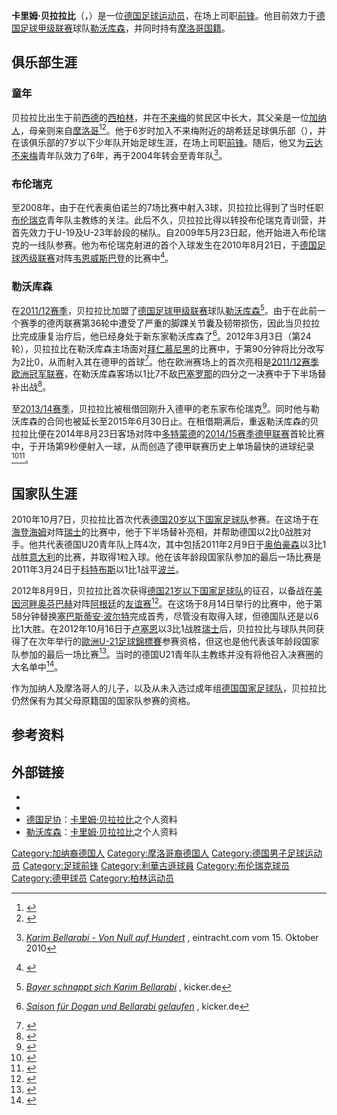 {{noteTA
|G1=足球
|G2=uefa
|G3=德甲
|T=zh-cn:卡里姆·贝拉拉比; zh-hk:卡列姆·比拿拉比; zh-tw:卡里姆·貝拉拉比;
|1=zh-cn:卡里姆·贝拉拉比; zh-hk:卡列姆·比拿拉比; zh-tw:卡里姆·貝拉拉比;
}}

{{Infobox football biography
|name           = 卡里姆·贝拉拉比
|image          = [[File:Karim-Bellarabi.jpg|200px]]
|caption        = 
|fullname       = {{lang|de|Karim Bellarabi}}
|birth_date     = {{birth date and age|1990|04|08|df=y}}
|birth_place    = {{BRD}}[[西柏林|西柏林]]
|height         = {{height|m=1.83}}
|position       = [[前鋒_(足球)|前锋]]
|currentclub    = [[勒沃库森足球俱乐部|勒沃库森]]
|clubnumber     = 38
|youthyears1    = {{0|0000}}–1998
|youthclubs1    = 胡希廷
|youthyears2    = 1998–2004
|youthclubs2    = [[云达不来梅|云达不来梅]]
|youthyears3    = 2004–2007
|youthclubs3    = {{link-de|奥伯诺兰足球俱乐部|FC Oberneuland|奥伯诺兰}}
|years1         = 2007–2008
|clubs1         = {{link-de|奥伯诺兰足球俱乐部|FC Oberneuland|奥伯诺兰}}
|caps1          = 7
|goals1         = 2
|years2         = 2008–2010
|clubs2         = [[布伦瑞克二队|布伦瑞克二队]]
|caps2          = 22
|goals2         = 11
|years3         = 2008–2011
|clubs3         = [[布伦瑞克足球俱乐部|布伦瑞克]]
|caps3          = 38
|goals3         = 8
|years4         = 2011–2012
|clubs4         = [[勒沃库森足球俱乐部|勒沃库森二队]]
|caps4          = 5
|goals4         = 0
|years5         = 2011–
|clubs5         = [[勒沃库森足球俱乐部|勒沃库森]]
|caps5          = 191
|goals5         = 31
|years6         = 2013–2014
|clubs6         = → [[布伦瑞克足球俱乐部|布伦瑞克]] (租借)
|caps6          = 26
|goals6         = 3
|nationalyears1 = 2010–2011
|nationalteam1  = [[德国20岁以下国家足球队|德国U20]]
|nationalcaps1  = 4
|nationalgoals1 = 1
|nationalyears2 = 2012 
|nationalteam2  = [[德国21岁以下国家足球队|德国U21]]
|nationalcaps2  = 5
|nationalgoals2 = 0 
|nationalyears3 = 2014–
|nationalteam3  = [[德国国家足球队|德国]]
|nationalcaps3  = 11
|nationalgoals3 = 1 
|club-update    = 2021年5月23日
|ntupdate       = 2016年9月1日
}}

'''卡里姆·贝拉拉比'''（{{lang-de|'''Karim Bellarabi'''}}，{{bd|1990年|4月8日|catIdx=Bellarabi, Karim}}）是一位[[德国|德国]][[足球|足球]][[运动员|运动员]]，在场上司职[[前鋒_(足球)|前锋]]。他目前效力于[[德国足球甲级联赛|德国足球甲级联赛]]球队[[勒沃库森足球俱乐部|勒沃库森]]，并同时持有[[摩洛哥|摩洛哥]][[国籍|国籍]]。

==俱乐部生涯==
===童年===
贝拉拉比出生于前[[西德|西德]]的[[西柏林|西柏林]]，并在[[不来梅|不来梅]]的贫民区中长大，其父亲是一位[[加纳|加纳人]]，母亲则来自[[摩洛哥|摩洛哥]]<ref>{{de}}{{cite web | url = http://www.weser-kurier.de/werder/profis_artikel,-Werder-ist-noch-in-meinem-Herzen-_arid,761126.html | title = ''Werder ist immer noch in meinem Herzen'' | author = Marc Hagedorn | work = Weserkurier | publisher = WESER-KURIER Mediengruppe/Bremer Tageszeitungen AG | date = 2014-01-23 | accessdate = 2014-07-06 | archive-date = 2014-10-06 | archive-url = https://web.archive.org/web/20141006084500/http://www.weser-kurier.de/werder/profis_artikel,-Werder-ist-noch-in-meinem-Herzen-_arid,761126.html | dead-url = no }}</ref><ref>{{de}}{{cite web | url = http://www.rp-online.de/sport/fussball/nationalelf/bellarabi-steht-auf-marokkos-wunschzettel-aid-1.2983048 | title = Bellarabi steht auf Marokkos Wunschzettel | work = RP-Online | date = 2012-09-16 | accessdate = 2014-07-06 | archive-date = 2017-10-05 | archive-url = https://web.archive.org/web/20171005202526/http://www.rp-online.de/sport/fussball/nationalelf/bellarabi-steht-auf-marokkos-wunschzettel-aid-1.2983048 | dead-url = no }}</ref>。他于6岁时加入不来梅附近的胡希廷足球俱乐部（{{lang|de|FC Huchting}}），并在该俱乐部的7岁以下少年队开始足球生涯，在场上司职[[前鋒_(足球)|前锋]]。随后，他又为[[云达不来梅|云达不来梅]]青年队效力了6年，再于2004年转会至{{link-de|奥伯诺兰足球俱乐部|FC Oberneuland|奥伯诺兰}}青年队<ref>{{de}}[http://www.eintracht.com/eintracht/aktuelles/news/news-archiv-2008-2012/einzelansicht.html?news=2940&cHash=4f18055a685418.eae23e778fb1d89b98 ''Karim Bellarabi - Von Null auf Hundert''] {{Webarchive|url=https://archive.today/20130409044024/http://www.eintracht.com/eintracht/aktuelles/news/news-archiv-2008-2012/einzelansicht.html?news=2940&cHash=4f18055a685418.eae23e778fb1d89b98 |date=2013-04-09 }}, eintracht.com vom 15. Oktober 2010</ref>。

===布伦瑞克===
至2008年，由于在代表奥伯诺兰的7场比赛中射入3球，贝拉拉比得到了当时任职[[布伦瑞克足球俱乐部|布伦瑞克]]青年队主教练{{link-de|托尔斯滕·李卜克内西|Torsten Lieberknecht}}的关注。此后不久，贝拉拉比得以转投布伦瑞克青训营，并首先效力于U-19及U-23年龄段的梯队。自2009年5月23日起，他开始进入布伦瑞克的一线队参赛。他为布伦瑞克射进的首个入球发生在2010年8月21日，于[[德国足球丙级联赛|德国足球丙级联赛]]对阵[[韦恩威斯巴登足球俱乐部|韦恩威斯巴登]]的比赛中<ref>{{de}}{{cite web|url= http://sportbild.bild.de/SPORT/fussball/3-liga/2010/11/10/eintracht-braunschweigs-karim-bellarabi/die-halbe-1-liga-jagt-das-talent.html|title= ''Braunschweigs Bellarabi: Vier Erstligisten jagen das Toptalent der 3. Liga''|publisher= Sport Bild|date= 2010-11-11|accessdate= 2013-09-15|archive-date= 2011-09-09|archive-url= https://web.archive.org/web/20110909135549/http://sportbild.bild.de/SPORT/fussball/3-liga/2010/11/10/eintracht-braunschweigs-karim-bellarabi/die-halbe-1-liga-jagt-das-talent.html|dead-url= no}}</ref>。

===勒沃库森===
在[[2011年至2012年德國足球甲級聯賽|2011/12赛季]]，贝拉拉比加盟了[[德国足球甲级联赛|德国足球甲级联赛]]球队[[勒沃库森足球俱乐部|勒沃库森]]<ref>{{de}}[http://www.kicker.de/news/fussball/bundesliga/startseite/547172/artikel_Bayer-schnappt-sich-Karim-Bellarabi.html ''Bayer schnappt sich Karim Bellarabi''] {{Wayback|url=http://www.kicker.de/news/fussball/bundesliga/startseite/547172/artikel_Bayer-schnappt-sich-Karim-Bellarabi.html |date=20181214064641 }}, kicker.de</ref>。由于在此前一个赛季的德丙联赛第36轮中遭受了严重的脚踝关节囊及韧带损伤，因此当贝拉拉比完成康复治疗后，他已经身处于新东家勒沃库森了<ref>{{de}}[http://www.kicker.de/news/fussball/3liga/startseite/551908/artikel_fuer-dogan-und-bellarabi-ist-die-saison-gelaufen.html ''Saison für Dogan und Bellarabi gelaufen''] {{Wayback|url=http://www.kicker.de/news/fussball/3liga/startseite/551908/artikel_fuer-dogan-und-bellarabi-ist-die-saison-gelaufen.html |date=20170918064709 }}, kicker.de</ref>。2012年3月3日（第24轮），贝拉拉比在勒沃库森主场面对[[拜仁慕尼黑|拜仁慕尼黑]]的比赛中，于第90分钟将比分改写为2比0，从而射入其在德甲的首球<ref>{{zh}}{{cite web|url=http://sports.sohu.com/20120304/n336638851.shtml|title=“勒沃库森生擒拜仁血七年之耻 药厂未来不逊多特”|publisher=搜狐|date=2012-03-04|accessdate=2014-08-26|archive-date=2017-09-18|archive-url=https://web.archive.org/web/20170918064041/http://sports.sohu.com/20120304/n336638851.shtml|dead-url=no}}</ref>。他在欧洲赛场上的首次亮相是[[2011–12年欧洲冠军联赛|2011/12赛季欧洲冠军联赛]]，在勒沃库森客场以1比7不敌[[巴塞罗那足球俱乐部|巴塞罗那]]的四分之一决赛中于下半场替补出战<ref>{{zh}}{{cite web|url=http://sports.sina.com.cn/g/2012-03-08/04335971740.shtml|title=“欧冠-梅西狂入5球巴萨7-1 总分10-2血洗勒沃库森”|publisher=新浪|date=2012-03-08|accessdate=2014-08-26|archive-date=2017-09-18|archive-url=https://web.archive.org/web/20170918064737/http://sports.sina.com.cn/g/2012-03-08/04335971740.shtml|dead-url=no}}</ref>。

至[[2013年至2014年德国足球甲级联赛|2013/14赛季]]，贝拉拉比被租借回刚升入德甲的老东家布伦瑞克<ref>{{de}}{{cite web|url=http://www.kicker.de/news/fussball/bundesliga/startseite/590961/artikel_braunschweig-holt-bellarabi-zurueck.html|title=''Braunschweig holt Bellarabi zurück''|publisher=Kicker.de|date=2013-08-21|accessdate=2014-08-26|archive-date=2016-04-03|archive-url=https://web.archive.org/web/20160403015907/http://www.kicker.de/news/fussball/bundesliga/startseite/590961/artikel_braunschweig-holt-bellarabi-zurueck.html|dead-url=no}}</ref>。同时他与勒沃库森的合同也被延长至2015年6月30日止。在租借期满后，重返勒沃库森的贝拉拉比便在2014年8月23日客场对阵中[[多特蒙德足球俱乐部|多特蒙德]]的[[2014年至2015年德国足球甲级联赛|2014/15赛季德甲联赛]]首轮比赛中，于开场第9秒便射入一球，从而创造了德甲联赛历史上单场最快的进球纪录<ref>{{de}}{{cite web|url=http://www.bundesliga.de/de/liga/news/2014/karim-bellarabi-bricht-rekord-schnellstes-tor-der-bundesligageschichte.php|title=''Karim Bellarabi schießt Rekord-Tor''|publisher=Bundesliga.de|date=2014-08-23|accessdate=2014-08-26|archive-date=2015-04-17|archive-url=https://web.archive.org/web/20150417070744/http://www.bundesliga.de/de/liga/news/2014/karim-bellarabi-bricht-rekord-schnellstes-tor-der-bundesligageschichte.php|dead-url=no}}</ref><ref>{{zh}}{{cite web|url=http://news.xinhuanet.com/sports/2014-08/24/c_126910218.htm|title=“勒沃库森球员贝拉拉比创造德甲最快进球纪录”|publisher=新华网|date=2014-08-24|accessdate=2014-08-26|archive-date=2014-08-26|archive-url=https://web.archive.org/web/20140826113700/http://news.xinhuanet.com/sports/2014-08/24/c_126910218.htm|dead-url=no}}</ref>。

==国家队生涯==
2010年10月7日，贝拉拉比首次代表[[德国20岁以下国家足球队|德国20岁以下国家足球队]]参赛。在这场于在[[海登海姆|海登海姆]]对阵[[瑞士20岁以下国家足球队|瑞士]]的比赛中，他于下半场替补亮相，并帮助德国以2比0战胜对手。他共代表德国U20青年队上阵4次，其中包括2011年2月9日于[[奥伯豪森|奥伯豪森]]以3比1战胜[[意大利20岁以下国家足球队|意大利]]的比赛，并取得1粒入球。他在该年龄段国家队参加的最后一场比赛是2011年3月24日于[[科特布斯|科特布斯]]以1比1战平[[波兰20岁以下国家足球队|波兰]]。

2012年8月9日，贝拉拉比首次获得[[德国21岁以下国家足球队|德国21岁以下国家足球队]]的征召，以备战在[[美因河畔奥芬巴赫|美因河畔奥芬巴赫]]对阵[[阿根廷21岁以下国家足球队|阿根廷]]的[[友谊赛|友谊赛]]<ref>{{de}}{{cite web|url=http://www.dfb.de/news/de/d-u-21-maenner/adrion-nominiert-vier-neulinge-fuers-argentinien-spiel/35594.html|title=''Adrion nominiert vier Neulinge fürs Argentinien-Spiel''|publisher=dfb.de|date=2012-08-09|accessdate=2013-08-21|deadurl=yes|archiveurl=https://web.archive.org/web/20140826122200/http://www.dfb.de/news/de/d-u-21-maenner/adrion-nominiert-vier-neulinge-fuers-argentinien-spiel/35594.html|archivedate=2014-08-26}}</ref>。在这场于8月14日举行的比赛中，他于第58分钟替换[[塞巴斯蒂安·波尔特|塞巴斯蒂安·波尔特]]完成首秀，尽管没有取得入球，但德国队还是以6比1大胜。在2012年10月16日于[[卢塞恩|卢塞恩]]以3比1战胜[[瑞士21歲以下國家足球隊|瑞士]]后，贝拉拉比与球队共同获得了在次年举行的[[歐洲U-21足球錦標賽|歐洲U-21足球錦標賽]]参赛资格，但这也是他代表该年龄段国家队参加的最后一场比赛<ref>{{de}}{{cite web|url=http://www.dfb.de/news/de/d-u-21-maenner/3-1-in-der-schweiz-u-21-loest-ticket-nach-israel/37511.html|title=''3:1 in der Schweiz: U 21 löst Ticket nach Israel''|publisher=dfb.de|date=2012-10-17|accessdate=2013-08-21|deadurl=yes|archiveurl=https://web.archive.org/web/20140826115126/http://www.dfb.de/news/de/d-u-21-maenner/3-1-in-der-schweiz-u-21-loest-ticket-nach-israel/37511.html|archivedate=2014-08-26}}</ref>。当时的德国U21青年队主教练{{link-de|莱纳·阿德里翁|Rainer Adrion}}并没有将他召入决赛圈的大名单中<ref>{{de}}{{cite web|url=http://www.dfb.de/index.php?id=500109&no_cache=1&action=showPlayer&player=bellarabi_karim&lang=D&cHash=2892a2b615f6fdbfd94c0124fc9413e5|title=''Nationalspieler Karim Bellarabi''|publisher=dfb.de|accessdate=2013-08-21|deadurl=yes|archiveurl=https://web.archive.org/web/20121023034928/http://www.dfb.de/index.php?id=500109&no_cache=1&action=showPlayer&player=bellarabi_karim&lang=D&cHash=2892a2b615f6fdbfd94c0124fc9413e5|archivedate=2012-10-23}}</ref>。

作为加纳人及摩洛哥人的儿子，以及从未入选过成年组[[德国国家足球队|德国国家足球队]]，贝拉拉比仍然保有为其父母原籍国的国家队参赛的资格。

==参考资料==
{{reflist}}

==外部链接==
{{Commonscat|Karim Bellarabi}}
*  {{Wfb|karim-bellarabi}}
* {{Fussballdaten|bellarabikarim}}
* [[德国足协|德国足协]]：[https://web.archive.org/web/20121023034928/http://www.dfb.de/index.php?id=500109&no_cache=1&action=showPlayer&player=bellarabi_karim&lang=D&cHash=2892a2b615f6fdbfd94c0124fc9413e5 卡里姆·贝拉拉比]之个人资料{{de icon}}
* [[勒沃库森足球俱乐部|勒沃库森]]：[https://web.archive.org/web/20140826115518/http://www.bayer04.de/B04-DEU/de/portrait_bellarabi.aspx?guid=1872-010BACD1-0A23-4C96-8753-4317DF28FF95 卡里姆·贝拉拉比]之个人资料{{de icon}}

{{利華古遜球員名單}}

{{DEFAULTSORT:Bellarabi, Karim}}
[[Category:加纳裔德国人|Category:加纳裔德国人]]
[[Category:摩洛哥裔德国人|Category:摩洛哥裔德国人]]
[[Category:德国男子足球运动员|Category:德国男子足球运动员]]
[[Category:足球前锋|Category:足球前锋]]
[[Category:利華古遜球員|Category:利華古遜球員]]
[[Category:布伦瑞克球员|Category:布伦瑞克球员]]
[[Category:德甲球员|Category:德甲球员]]
[[Category:柏林运动员|Category:柏林运动员]]